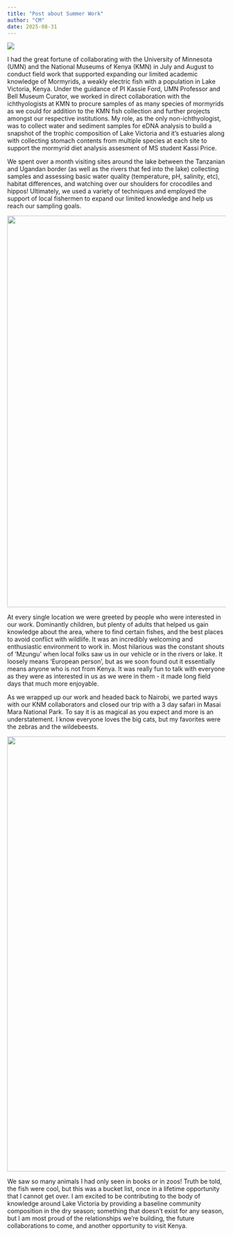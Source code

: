 ```yaml
---
title: "Post about Summer Work"
author: "CM"
date: 2025-08-31
---
```


![](img/lake_victoria.png){fig-align="center"}

I had the great fortune of collaborating with the University of Minnesota (UMN) and the National Museums of Kenya (KMN) in July and August to conduct field work that supported expanding our limited academic knowledge of Mormyrids, a weakly electric fish with a population in Lake Victoria, Kenya. Under the guidance of PI Kassie Ford, UMN Professor and Bell Museum Curator, we worked in direct collaboration with the ichthyologists at KMN to procure samples of as many species of mormyrids as we could for addition to the KMN fish collection and further projects amongst our respective institutions. My role, as the only non-ichthyologist, was to collect water and sediment samples for eDNA analysis to build a snapshot of the trophic composition of Lake Victoria and it's estuaries along with collecting stomach contents from multiple species at each site to support the mormyrid diet analysis assesment of MS student Kassi Price.

We spent over a month visiting sites around the lake between the Tanzanian and Ugandan border (as well as the rivers that fed into the lake) collecting samples and assessing basic water quality (temperature, pH, salinity, etc), habitat differences, and watching over our shoulders for crocodiles and hippos! Ultimately, we used a variety of techniques and employed the support of local fishermen to expand our limited knowledge and help us reach our sampling goals.

![](img/equator.png){fig-align="center" width="900"}

At every single location we were greeted by people who were interested in our work. Dominantly children, but plenty of adults that helped us gain knowledge about the area, where to find certain fishes, and the best places to avoid conflict with wildlife. It was an incredibly welcoming and enthusiastic environment to work in. Most hilarious was the constant shouts of 'Mzungu' when local folks saw us in our vehicle or in the rivers or lake. It loosely means 'European person', but as we soon found out it essentially means anyone who is not from Kenya. It was really fun to talk with everyone as they were as interested in us as we were in them - it made long field days that much more enjoyable.

As we wrapped up our work and headed back to Nairobi, we parted ways with our KNM collaborators and closed our trip with a 3 day safari in Masai Mara National Park. To say it is as magical as you expect and more is an understatement. I know everyone loves the big cats, but my favorites were the zebras and the wildebeests.

![](img/safari.png){fig-align="center" width="1000"}

We saw so many animals I had only seen in books or in zoos! Truth be told, the fish were cool, but this was a bucket list, once in a lifetime opportunity that I cannot get over. I am excited to be contributing to the body of knowledge around Lake Victoria by providing a baseline community composition in the dry season; something that doesn't exist for any season, but I am most proud of the relationships we're building, the future collaborations to come, and another opportunity to visit Kenya.
